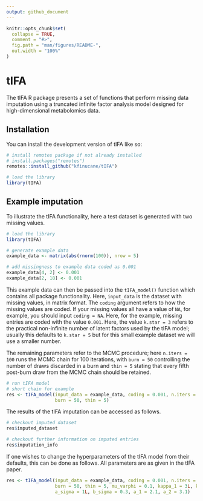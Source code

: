 ```yaml
---
output: github_document
---
```


<!-- README.md is generated from README.Rmd. Please edit that file -->

```r
knitr::opts_chunk$set(
  collapse = TRUE,
  comment = "#>",
  fig.path = "man/figures/README-",
  out.width = "100%"
)
```

# tIFA

The tIFA R package presents a set of functions that perform missing data imputation using a truncated infinite factor analysis model designed for high-dimensional metabolomics data.


## Installation

You can install the development version of tIFA like so:

``` r
# install remotes package if not already installed
# install.packages("remotes")
remotes::install_github("kfinucane/tIFA")

# load the library
library(tIFA)

```

## Example imputation

To illustrate the tIFA functionality, here a test dataset is generated with two missing values.

```r
# load the library
library(tIFA)

# generate example data
example_data <- matrix(abs(rnorm(100)), nrow = 5)

# add missingness to example data coded as 0.001
example_data[4, 2] <- 0.001
example_data[2, 18] <- 0.001
```

This example data can then be passed into the `tIFA_model()` function which contains all package functionality. Here, `input_data` is the dataset with missing values, in matrix format. The `coding` argument refers to how the missing values are coded. If your missing values all have a value of `NA`, for example, you should input `coding = NA`. Here, for the example, missing entries are coded with the value `0.001`. Here, the value `k.star = 3` refers to the practical non-infinite number of latent factors used by the tIFA model; usually this defaults to `k.star = 5` but for this small example dataset we will use a smaller number. 

The remaining parameters refer to the MCMC procedure; here `n.iters = 100` runs the MCMC chain for 100 iterations, with `burn = 50` controlling the number of draws discarded in a burn and `thin = 5` stating that every fifth post-burn draw from the MCMC chain should be retained.

```r
# run tIFA model
# short chain for example
res <- tIFA_model(input_data = example_data, coding = 0.001, n.iters = 100, k.star = 3,
                  burn = 50, thin = 5)
```

The results of the tIFA imputation can be accessed as follows.


```r
# checkout imputed dataset
res$imputed_dataset

# checkout further information on imputed entries
res$imputation_info
```

If one wishes to change the hyperparameters of the tIFA model from their defaults, this can be done as follows. All parameters are as given in the tIFA paper.

```r
res <- tIFA_model(input_data = example_data, coding = 0.001, n.iters = 100, k.star = 3,
                  burn = 50, thin = 5, mu_varphi = 0.1, kappa_1 = 3L, kappa_2 = 2L,
                  a_sigma = 1L, b_sigma = 0.3, a_1 = 2.1, a_2 = 3.1)
```

